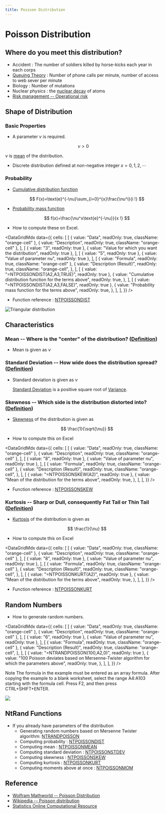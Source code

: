 ```yaml
---
title: Poisson Distribution
---
```



# Poisson Distribution

## Where do you meet this distribution?

- Accident : The number of soldiers killed by horse-kicks each year in each corps
- [Queuing Theory](http://en.wikipedia.org/wiki/Queueing_theory) : Number of phone calls per minute, number of access to web sever per minute
- Biology : Number of mutations
- Nuclear physics : the [nuclear decay](http://en.wikipedia.org/wiki/Nuclear_decay) of atoms
- [Risk management -- Operational risk](http://en.wikipedia.org/wiki/Operational_risk)

## Shape of Distribution

### Basic Properties

- A parameter $\nu$ is required.

$$
  \nu>0
$$

$\nu$ is [mean](/docs/glossary#mean) of the distribution.

- Discrete distribution defined at non-negative integer $x={0,1,2,\cdots}$

### Probability

- [Cumulative distribution function](/docs/glossary#cumulative-distribution-function)

  $$
  F(x)=\text{e}^{-\nu}\sum_{i=0}^{x}\frac{\nu^i}{i !}
  $$

- [Probability mass function](/docs/glossary#probability-density-functionmass)

  $$
  f(x)=\frac{\nu^x\text{e}^{-\nu}}{x !}
  $$

- How to compute these on Excel.

<DataGridMdx
  data={{
    cells: [
      [
        { value: "Data", readOnly: true, className: "orange-cell" },
        { value: "Description", readOnly: true, className: "orange-cell" },
      ],
      [
        { value: "3", readOnly: true },
        { value: "Value for which you want the distribution", readOnly: true },
      ],
      [
        { value: "5", readOnly: true },
        { value: "Value of parameter nu", readOnly: true },
      ],
      [
        { value: "Formula", readOnly: true, className: "orange-cell" },
        {
          value: "Description (Result)",
          readOnly: true,
          className: "orange-cell",
        },
      ],
      [
        { value: "=NTPOISSONDIST(A2,A3,TRUE)", readOnly: true },
        {
          value: "Cumulative distribution function for the terms above",
          readOnly: true,
        },
      ],
      [
        { value: "=NTPOISSONDIST(A2,A3,FALSE)", readOnly: true },
        {
          value: "Probability mass function for the terms above",
          readOnly: true,
        },
      ],
    ],
  }}
/>

- Function reference : [NTPOISSONDIST](../03-function-reference/02-distribution-functions/073-ntpoissondist.mdx)

![Triangular distribution](./../assets/functions/plot/plotPoisson.jpg)

## Characteristics

### Mean -- Where is the "center" of the distribution? ([Definition](/docs/glossary#mean))

- Mean is given as $\nu$

### Standard Deviation -- How wide does the distribution spread? ([Definition](/docs/glossary#standard-deviation))

- Standard deviation is given as $\nu$

  [Standard Deviation](/docs/glossary#standard-deviation) is a positive square root of [Variance](/docs/glossary#variance).

### Skewness -- Which side is the distribution distorted into? ([Definition](/docs/glossary#skewness))

- [Skewness](https://www.ntrand.com/glossary/#local_skew) of the distribution is given as

  $$
  \frac{1}{\sqrt{\nu}}
  $$

- How to compute this on Excel

<DataGridMdx
  data={{
    cells: [
      [
        { value: "Data", readOnly: true, className: "orange-cell" },
        { value: "Description", readOnly: true, className: "orange-cell" },
      ],
      [
        { value: "8", readOnly: true },
        { value: "Value of parameter nu", readOnly: true },
      ],
      [
        { value: "Formula", readOnly: true, className: "orange-cell" },
        {
          value: "Description (Result)",
          readOnly: true,
          className: "orange-cell",
        },
      ],
      [
        { value: "=NTPOISSONSKEW(A2)", readOnly: true },
        {
          value: "Mean of the distribution for the terms above",
          readOnly: true,
        },
      ],
    ],
  }}
/>

- Function reference : [NTPOISSONSKEW](../03-function-reference/02-distribution-functions/078-ntpoissonskew.mdx)

### Kurtosis -- Sharp or Dull, consequently Fat Tail or Thin Tail ([Definition](/docs/glossary#kurtosis))

- [Kurtosis](/docs/glossary#kurtosis) of the distribution is given as

  $$
  \frac{1}{\nu}
  $$

- How to compute this on Excel

<DataGridMdx
  data={{
    cells: [
      [
        { value: "Data", readOnly: true, className: "orange-cell" },
        { value: "Description", readOnly: true, className: "orange-cell" },
      ],
      [
        { value: "8", readOnly: true },
        { value: "Value of parameter nu", readOnly: true },
      ],
      [
        { value: "Formula", readOnly: true, className: "orange-cell" },
        {
          value: "Description (Result)",
          readOnly: true,
          className: "orange-cell",
        },
      ],
      [
        { value: "=NTPOISSONKURT(A2)", readOnly: true },
        {
          value: "Mean of the distribution for the terms above",
          readOnly: true,
        },
      ],
    ],
  }}
/>

- Function reference : [NTPOISSONKURT](../03-function-reference/02-distribution-functions/075-ntpoissonkurt.mdx)

## Random Numbers

- How to generate random numbers.

<DataGridMdx
  data={{
    cells: [
      [
        { value: "Data", readOnly: true, className: "orange-cell" },
        { value: "Description", readOnly: true, className: "orange-cell" },
      ],
      [
        { value: "6", readOnly: true },
        { value: "Value of parameter nu", readOnly: true },
      ],
      [
        { value: "Formula", readOnly: true, className: "orange-cell" },
        {
          value: "Description (Result)",
          readOnly: true,
          className: "orange-cell",
        },
      ],
      [
        { value: "=NTRANDPOISSON(100,A2,0)", readOnly: true },
        {
          value:
            "100 Poisson deviates based on Mersenne-Twister algorithm for which the parameters above",
          readOnly: true,
        },
      ],
    ],
  }}
/>

Note The formula in the example must be entered as an array formula. After copying the example to a blank worksheet, select the range A4:A103 starting with the formula cell. Press F2, and then press CTRL+SHIFT+ENTER.

![](./../assets/functions/histogram/histogramPoisson.jpg)

## NtRand Functions

- If you already have parameters of the distribution
  - Generating random numbers based on Mersenne Twister algorithm: [NTRANDPOISSON](../03-function-reference/01-random-numbers/01-single-series/11-ntrandpoisson.mdx)
  - Computing probability : [NTPOISSONDIST](../03-function-reference/02-distribution-functions/073-ntpoissondist.mdx)
  - Computing mean : [NTPOISSONMEAN](../03-function-reference/02-distribution-functions/076-ntpoissonmean.mdx)
  - Computing standard deviation : [NTPOISSONSTDEV](../03-function-reference/02-distribution-functions/079-ntpoissonstdev.mdx)
  - Computing skewness : [NTPOISSONSKEW](../03-function-reference/02-distribution-functions/078-ntpoissonskew.mdx)
  - Computing kurtosis : [NTPOISSONKURT](../03-function-reference/02-distribution-functions/075-ntpoissonkurt.mdx)
  - Computing moments above at once : [NTPOISSONMOM](../03-function-reference/02-distribution-functions/077-ntpoissonmom.mdx)

## Reference

- [Wolfram Mathworld -- Poisson Distribution](http://mathworld.wolfram.com/PoissonDistribution.html)
- [Wikipedia -- Poisson distribution](http://en.wikipedia.org/wiki/Poisson_distribution)
- [Statistics Online Computational Resource](http://www.socr.ucla.edu/htmls/SOCR_Distributions.html)
